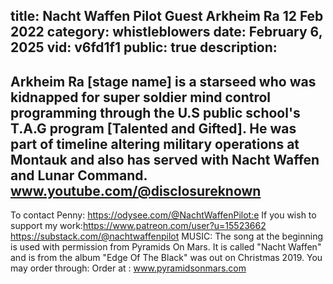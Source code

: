 title: Nacht Waffen Pilot Guest Arkheim Ra 12 Feb 2022
category: whistleblowers
date: February 6, 2025
vid: v6fd1f1
public: true
description:
---
Arkheim Ra [stage name] is a starseed who was kidnapped for super soldier mind control programming through the U.S public school's T.A.G program [Talented and Gifted]. He was part of timeline altering military operations at Montauk and also has served with Nacht Waffen and Lunar Command.
www.youtube.com/@disclosureknown
---------------
To contact Penny:
https://odysee.com/@NachtWaffenPilot:e
If you wish to support my work:https://www.patreon.com/user?u=15523662
https://substack.com/@nachtwaffenpilot
MUSIC:
The song at the beginning is used with permission from Pyramids On Mars.
It is called "Nacht Waffen" and is from the album "Edge Of The Black" was out on Christmas 2019.
You may order through:
Order at : www.pyramidsonmars.com
